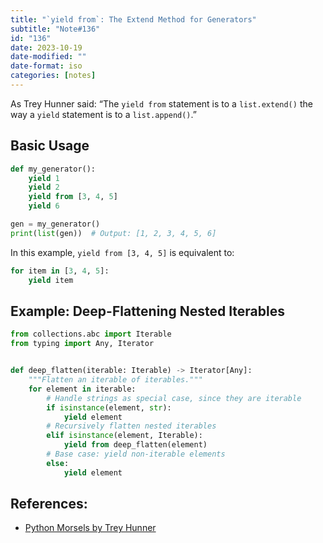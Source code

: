 ```yaml
---
title: "`yield from`: The Extend Method for Generators"
subtitle: "Note#136"
id: "136"
date: 2023-10-19
date-modified: ""
date-format: iso
categories: [notes]
---
```

As Trey Hunner said: "The `yield from` statement is to a `list.extend()` the way a `yield` statement is to a `list.append()`."

## Basic Usage

```python
def my_generator():
    yield 1
    yield 2
    yield from [3, 4, 5]
    yield 6

gen = my_generator()
print(list(gen))  # Output: [1, 2, 3, 4, 5, 6]
```

In this example, `yield from [3, 4, 5]` is equivalent to:

```python
for item in [3, 4, 5]:
    yield item
```

## Example: Deep-Flattening Nested Iterables

```python
from collections.abc import Iterable
from typing import Any, Iterator


def deep_flatten(iterable: Iterable) -> Iterator[Any]:
    """Flatten an iterable of iterables."""
    for element in iterable:
        # Handle strings as special case, since they are iterable
        if isinstance(element, str):
            yield element
        # Recursively flatten nested iterables
        elif isinstance(element, Iterable):
            yield from deep_flatten(element)
        # Base case: yield non-iterable elements
        else:
            yield element

```

## References:

* [Python Morsels by Trey Hunner](https://www.pythonmorsels.com/)
